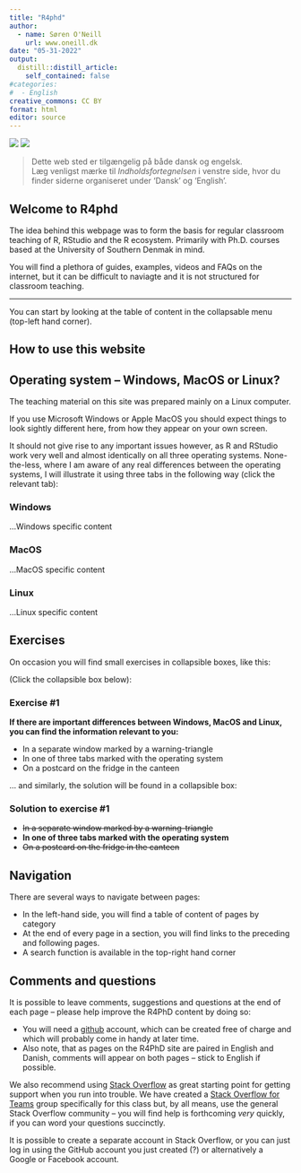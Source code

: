 ```yaml
---
title: "R4phd"
author:
  - name: Søren O'Neill
    url: www.oneill.dk
date: "05-31-2022"
output:
  distill::distill_article:
    self_contained: false
#categories:
#  - English
creative_commons: CC BY
format: html
editor: source
---
```


[![](gfx/union_jack.png)](index_en.qmd){fig-align="left"}
[![](gfx/dannebrog.png)](index.qmd){fig-align="left"}

> Dette web sted er tilgængelig på både dansk og engelsk. <br> Læg venligst mærke til _Indholdsfortegnelsen_ i venstre side, hvor du finder siderne organiseret under 'Dansk' og 'English'. 

## Welcome to R4phd

The idea behind this webpage was to form the basis for regular classroom teaching of R, RStudio and the R ecosystem. Primarily with Ph.D. courses based at the University of Southern Denmak in mind.

You will find a plethora of guides, examples, videos and FAQs on the internet, but it can be difficult to naviagte and it is not structured for classroom teaching.

<hr>

You can start by looking at the table of content in the collapsable menu (top-left hand corner).

::: {.callout-note collapse=true}

## How to use this website

## Operating system -- Windows, MacOS or Linux?

The teaching material on this site was prepared mainly on a Linux computer.

If you use Microsoft Windows or Apple MacOS you should expect things to look sightly different here, from how they appear on your own screen.

It should not give rise to any important issues however, as R and RStudio work very well and almost identically on all three operating systems. None-the-less, where I am aware of any real differences between the operating systems, I will illustrate it using three tabs in the following way (click the relevant tab):

::: panel-tabset

### Windows

...Windows specific content

### MacOS

...MacOS specific content

### Linux

...Linux specific content

::: 

## Exercises

On occasion you will find small exercises in collapsible boxes, like this:

(Click the collapsible box below):

:::{.callout-note collapse=true}

### Exercise #1

**If there are important differences between Windows, MacOS and Linux, you can find the information relevant to you:**

* In a separate window marked by a warning-triangle
* In one of three tabs marked with the operating system
* On a postcard on the fridge in the canteen

:::

... and similarly, the solution will be found in a collapsible box:

:::{.callout-note collapse=true}

### Solution to exercise #1

* ~~In a separate window marked by a warning-triangle~~
* **In one of three tabs marked with the operating system**
* ~~On a postcard on the fridge in the canteen~~

:::

## Navigation

There are several ways to navigate between pages:

* In the left-hand side, you will find a table of content of pages by category
* At the end of every page in a section, you will find links to the preceding and following pages.
* A search function is available in the top-right hand corner

## Comments and questions

It is possible to leave comments, suggestions and questions at the end of each page -- please help improve the R4PhD content by doing so:

* You will need a [github](GitHub) account, which can be created free of charge and which will probably come in handy at later time.
* Also note, that as pages on the R4PhD site are paired in English and Danish, comments will appear on both pages -- stick to English if possible.

We also recommend using [Stack Overflow](https://stackoverflow.com/) as great starting point for getting support when you run into trouble. We have created a [Stack Overflow for Teams](https://stackoverflowteams.com/c/r4phd/questions) group specifically for this class but, by all means, use the general Stack Overflow community -- you will find help is forthcoming _very_ quickly, if you can word your questions succinctly.

It is possible to create a separate account in Stack Overflow, or you can just log in using the GitHub account you just created (?) or alternatively a Google or Facebook account.

:::

<script src="https://giscus.app/client.js"
        data-repo="sorenoneill/r4phd"
        data-repo-id="R_kgDOJ9etDQ"
        data-category="Announcements"
        data-category-id="DIC_kwDOJ9etDc4CYApF"
        data-mapping="pathname"
        data-strict="0"
        data-reactions-enabled="0"
        data-emit-metadata="0"
        data-input-position="bottom"
        data-theme="cobalt"
        data-lang="en"
        crossorigin="anonymous"
        async>
</script>
